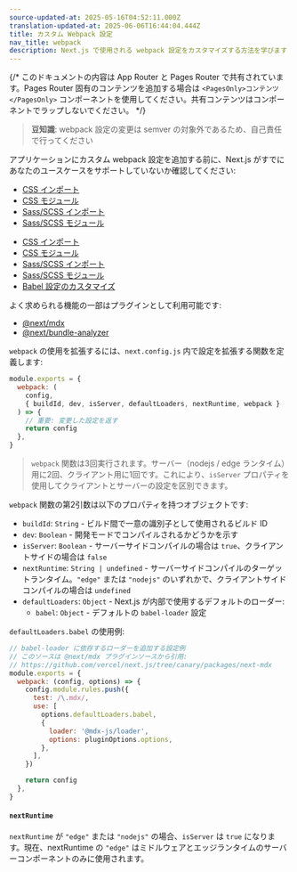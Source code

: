 ```yaml
---
source-updated-at: 2025-05-16T04:52:11.000Z
translation-updated-at: 2025-06-06T16:44:04.444Z
title: カスタム Webpack 設定
nav_title: webpack
description: Next.js で使用される webpack 設定をカスタマイズする方法を学びます
---
```


{/* このドキュメントの内容は App Router と Pages Router で共有されています。Pages Router 固有のコンテンツを追加する場合は `<PagesOnly>コンテンツ</PagesOnly>` コンポーネントを使用してください。共有コンテンツはコンポーネントでラップしないでください。 */}

> **豆知識**: webpack 設定の変更は semver の対象外であるため、自己責任で行ってください

アプリケーションにカスタム webpack 設定を追加する前に、Next.js がすでにあなたのユースケースをサポートしていないか確認してください:

<AppOnly>

- [CSS インポート](/docs/app/building-your-application/styling)
- [CSS モジュール](/docs/app/building-your-application/styling/css-modules)
- [Sass/SCSS インポート](/docs/app/building-your-application/styling/sass)
- [Sass/SCSS モジュール](/docs/app/building-your-application/styling/sass)

</AppOnly>

<PagesOnly>

- [CSS インポート](/docs/pages/building-your-application/styling)
- [CSS モジュール](/docs/pages/building-your-application/styling/css-modules)
- [Sass/SCSS インポート](/docs/pages/building-your-application/styling/sass)
- [Sass/SCSS モジュール](/docs/pages/building-your-application/styling/sass)
- [Babel 設定のカスタマイズ](/docs/pages/building-your-application/configuring/babel)

</PagesOnly>

よく求められる機能の一部はプラグインとして利用可能です:

- [@next/mdx](https://github.com/vercel/next.js/tree/canary/packages/next-mdx)
- [@next/bundle-analyzer](https://github.com/vercel/next.js/tree/canary/packages/next-bundle-analyzer)

`webpack` の使用を拡張するには、`next.config.js` 内で設定を拡張する関数を定義します:

```js filename="next.config.js"
module.exports = {
  webpack: (
    config,
    { buildId, dev, isServer, defaultLoaders, nextRuntime, webpack }
  ) => {
    // 重要: 変更した設定を返す
    return config
  },
}
```

> `webpack` 関数は3回実行されます。サーバー（nodejs / edge ランタイム）用に2回、クライアント用に1回です。これにより、`isServer` プロパティを使用してクライアントとサーバーの設定を区別できます。

`webpack` 関数の第2引数は以下のプロパティを持つオブジェクトです:

- `buildId`: `String` - ビルド間で一意の識別子として使用されるビルド ID
- `dev`: `Boolean` - 開発モードでコンパイルされるかどうかを示す
- `isServer`: `Boolean` - サーバーサイドコンパイルの場合は `true`、クライアントサイドの場合は `false`
- `nextRuntime`: `String | undefined` - サーバーサイドコンパイルのターゲットランタイム。`"edge"` または `"nodejs"` のいずれかで、クライアントサイドコンパイルの場合は `undefined`
- `defaultLoaders`: `Object` - Next.js が内部で使用するデフォルトのローダー:
  - `babel`: `Object` - デフォルトの `babel-loader` 設定

`defaultLoaders.babel` の使用例:

```js
// babel-loader に依存するローダーを追加する設定例
// このソースは @next/mdx プラグインソースから引用:
// https://github.com/vercel/next.js/tree/canary/packages/next-mdx
module.exports = {
  webpack: (config, options) => {
    config.module.rules.push({
      test: /\.mdx/,
      use: [
        options.defaultLoaders.babel,
        {
          loader: '@mdx-js/loader',
          options: pluginOptions.options,
        },
      ],
    })

    return config
  },
}
```

#### `nextRuntime`

`nextRuntime` が `"edge"` または `"nodejs"` の場合、`isServer` は `true` になります。現在、nextRuntime の `"edge"` はミドルウェアとエッジランタイムのサーバーコンポーネントのみに使用されます。